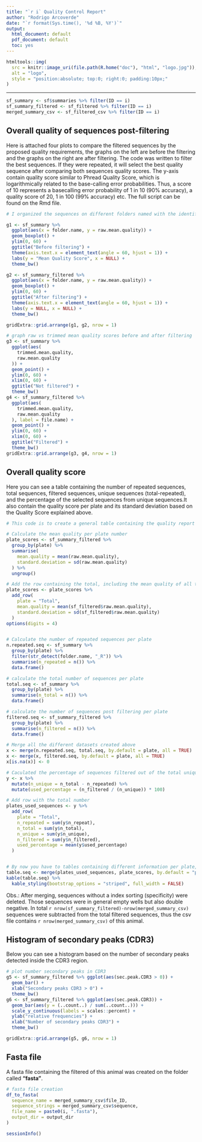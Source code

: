 ```yaml
---
title: "`r i` Quality Control Report"
author: "Rodrigo Arcoverde" 
date: "`r format(Sys.time(), '%d %B, %Y')`"
output:
  html_document: default
  pdf_document: default
  toc: yes
---
```


```r
htmltools::img(
  src = knitr::image_uri(file.path(R.home("doc"), "html", "logo.jpg")),
  alt = "logo",
  style = "position:absolute; top:0; right:0; padding:10px;"
)
```
---


```r

sf_summary <- sf$summaries %>% filter(ID == i)
sf_summary_filtered <- sf_filtered %>% filter(ID == i)
merged_summary_csv <- sf_filtered_csv %>% filter(ID == i)
```

## Overall quality of sequences post-filtering

Here is attached four plots to compare the filtered sequences by the proposed quality requirements, the graphs on the left are before the filtering and the graphs on the right are after filtering. The code was written to filter the best sequences. If they were repeated, it will select the best quality sequence after comparing both sequences quality scores.
The y-axis contain quality score similar to Phread Quality Score, which is logarithmically related to the base-calling error probabilities. Thus, a score of 10 represents a basecalling error probability of 1 in 10 (90% accuracy), a quality score of 20, 1 in 100 (99% accuracy) etc. 
The full script can be found on the Rmd file. 



```r
# I organized the sequences on different folders named with the identification I wanted. In this way, the folder.name gives me the ID that I can use to plot what I need. Here I wanted to compare the repeated sequences before and after filtering. You can change the axis depending on what you want to show here.

g1 <- sf_summary %>%
  ggplot(aes(x = folder.name, y = raw.mean.quality)) +
  geom_boxplot() +
  ylim(0, 60) +
  ggtitle("Before filtering") +
  theme(axis.text.x = element_text(angle = 60, hjust = 1)) +
  labs(y = "Mean Quality Score", x = NULL) +
  theme_bw()

g2 <- sf_summary_filtered %>%
  ggplot(aes(x = folder.name, y = raw.mean.quality)) +
  geom_boxplot() +
  ylim(0, 60) +
  ggtitle("After filtering") +
  theme(axis.text.x = element_text(angle = 60, hjust = 1)) +
  labs(y = NULL, x = NULL) +
  theme_bw()

gridExtra::grid.arrange(g1, g2, nrow = 1)
```

```r
# graph raw vs trimmed mean quality scores before and after filtering
g3 <- sf_summary %>%
  ggplot(aes(
    trimmed.mean.quality,
    raw.mean.quality
  )) +
  geom_point() +
  ylim(0, 60) +
  xlim(0, 60) +
  ggtitle("Not filtered") +
  theme_bw()
g4 <- sf_summary_filtered %>%
  ggplot(aes(
    trimmed.mean.quality,
    raw.mean.quality
  ), label = file.name) +
  geom_point() +
  ylim(0, 60) +
  xlim(0, 60) +
  ggtitle("Filtered") +
  theme_bw()
gridExtra::grid.arrange(g3, g4, nrow = 1)
```



## Overall quality score 

Here you can see a table containing the number of repeated sequences, total sequences, filtered sequences, unique sequences (total-repeated), and the percentage of the selected sequences from unique sequences.It also contain the quality score per plate and its standard deviation based on the Quality Score explained above. 


```r
# This code is to create a general table containing the quality report per plate

# Calculate the mean quality per plate number
plate_scores <- sf_summary_filtered %>%
  group_by(plate) %>%
  summarise(
    mean.quality = mean(raw.mean.quality),
    standard.deviation = sd(raw.mean.quality)
  ) %>%
  ungroup()

# Add the row containing the total, including the mean quality of all the sequences and its standard deviation
plate_scores <- plate_scores %>%
  add_row(
    plate = "Total",
    mean.quality = mean(sf_filtered$raw.mean.quality),
    standard.deviation = sd(sf_filtered$raw.mean.quality)
  )
options(digits = 4)


# Calculate the number of repeated sequences per plate
n.repeated.seq <- sf_summary %>%
  group_by(plate) %>%
  filter(str_detect(folder.name, "_R")) %>%
  summarise(n_repeated = n()) %>%
  data.frame()

# calculate the total number of sequences per plate
total.seq <- sf_summary %>%
  group_by(plate) %>%
  summarise(n_total = n()) %>%
  data.frame()

# calculate the number of sequences post filtering per plate
filtered.seq <- sf_summary_filtered %>%
  group_by(plate) %>%
  summarise(n_filtered = n()) %>%
  data.frame()

# Merge all the different datasets created above
x <- merge(n.repeated.seq, total.seq, by.default = plate, all = TRUE)
x <- merge(x, filtered.seq, by.default = plate, all = TRUE)
x[is.na(x)] <- 0

# Caculated the percentage of sequences filtered out of the total unique sequences and add the value in a new column (not repeated)
y <- x %>%
  mutate(n_unique = n_total - n_repeated) %>%
  mutate(used_percentage = (n_filtered / (n_unique)) * 100)

# Add row with the total number
plates_used_sequences <- y %>%
  add_row(
    plate = "Total",
    n_repeated = sum(y$n_repeat),
    n_total = sum(y$n_total),
    n_unique = sum(y$n_unique),
    n_filtered = sum(y$n_filtered),
    used_percentage = mean(y$used_percentage)
  )


# By now you have to tables containing different information per plate, here it just merging them into one single table to plot it
table.seq <- merge(plates_used_sequences, plate_scores, by.default = "plate")
kable(table.seq) %>%
  kable_styling(bootstrap_options = "striped", full_width = FALSE)
```
Obs.: After merging, sequences without a index sorting (specificity) were deleted. Those sequences were in general empty wells but also double negative. In total `r nrow(sf_summary_filtered)-nrow(merged_summary_csv)` sequences were subtracted from the total filtered sequences, thus the csv file contains `r nrow(merged_summary_csv)` of this animal.


## Histogram of secondary peaks (CDR3)

Below you can see a histogram based on the number of secondary peaks detected inside the CDR3 region.

```r
# plot number secondary peaks in CDR3
g5 <- sf_summary_filtered %>% ggplot(aes(sec.peak.CDR3 > 0)) +
  geom_bar() +
  xlab("Secondary peaks CDR3 > 0") +
  theme_bw()
g6 <- sf_summary_filtered %>% ggplot(aes(sec.peak.CDR3)) +
  geom_bar(aes(y = (..count..) / sum(..count..))) +
  scale_y_continuous(labels = scales::percent) +
  ylab("relative frequencies") +
  xlab("Number of secondary peaks CDR3") +
  theme_bw()

gridExtra::grid.arrange(g5, g6, nrow = 1)
```

## Fasta file 

A fasta file containing the filtered of this animal was created on the folder called __"fasta"__. 
```r
# fasta file creation
df_to_fasta(
  sequence_name = merged_summary_csv$file_ID,
  sequence_strings = merged_summary_csv$sequence,
  file_name = paste0(i, ".fasta"),
  output_dir = output_dir
)
```













```r
sessionInfo()
```
